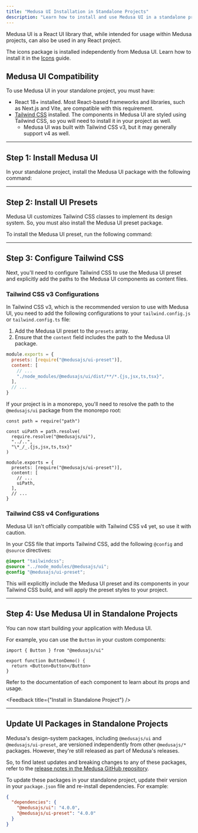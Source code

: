```yaml
---
title: "Medusa UI Installation in Standalone Projects"
description: "Learn how to install and use Medusa UI in a standalone project."
---
```


Medusa UI is a React UI library that, while intended for usage within Medusa projects, can also be used in any React project.

<Note>

The icons package is installed independently from Medusa UI. Learn how to install it in the [Icons](../icons/overview.mdx) guide.

</Note>

## Medusa UI Compatibility

To use Medusa UI in your standalone project, you must have:

- React 18+ installed. Most React-based frameworks and libraries, such as Next.js and Vite, are compatible with this requirement.
- [Tailwind CSS](https://v3.tailwindcss.com/) installed. The components in Medusa UI are styled using Tailwind CSS, so you will need to install it in your project as well.
    - Medusa UI was built with Tailwind CSS v3, but it may generally support v4 as well.

---

## Step 1: Install Medusa UI

In your standalone project, install the Medusa UI package with the following command:

<PackageInstall packageName="@medusajs/ui" />

---

## Step 2: Install UI Presets

Medusa UI customizes Tailwind CSS classes to implement its design system. So, you must also install the Medusa UI preset package.

To install the Medusa UI preset, run the following command:

<PackageInstall packageName="@medusajs/ui-preset" devDependency />

---

## Step 3: Configure Tailwind CSS

Next, you'll need to configure Tailwind CSS to use the Medusa UI preset and explicitly add the paths to the Medusa UI components as content files.

### Tailwind CSS v3 Configurations

In Tailwind CSS v3, which is the recommended version to use with Medusa UI, you need to add the following configurations to your `tailwind.config.js` or `tailwind.config.ts` file:

1. Add the Medusa UI preset to the `presets` array.
2. Ensure that the `content` field includes the path to the Medusa UI package.

```js title="tailwind.config.js"
module.exports = {
  presets: [require("@medusajs/ui-preset")],
  content: [
    // ...
    "./node_modules/@medusajs/ui/dist/**/*.{js,jsx,ts,tsx}",
  ],
  // ...
}
```

If your project is in a monorepo, you'll need to resolve the path to the `@medusajs/ui` package from the monorepo root:

```tsx title="tailwind.config.js"
const path = require("path")

const uiPath = path.resolve(
  require.resolve("@medusajs/ui"),
  "../..",
  "\*_/_.{js,jsx,ts,tsx}"
)

module.exports = {
  presets: [require("@medusajs/ui-preset")],
  content: [
    // ...
    uiPath,
  ],
  // ...
}

```

### Tailwind CSS v4 Configurations

Medusa UI isn't officially compatible with Tailwind CSS v4 yet, so use it with caution.

In your CSS file that imports Tailwind CSS, add the following `@config` and `@source` directives:

```css
@import "tailwindcss";
@source "../node_modules/@medusajs/ui";
@config "@medusajs/ui-preset";
```

This will explicitly include the Medusa UI preset and its components in your Tailwind CSS build, and will apply the preset styles to your project.

---

## Step 4: Use Medusa UI in Standalone Projects

You can now start building your application with Medusa UI.

For example, you can use the `Button` in your custom components:

```tsx
import { Button } from "@medusajs/ui"

export function ButtonDemo() {
  return <Button>Button</Button>
}
```

Refer to the documentation of each component to learn about its props and usage.

<Feedback title={"Install in Standalone Project"} />

---

## Update UI Packages in Standalone Projects

Medusa's design-system packages, including `@medusajs/ui` and `@medusajs/ui-preset`, are versioned independently from other `@medusajs/*` packages. However, they're still released as part of Medusa's releases.

So, to find latest updates and breaking changes to any of these packages, refer to the [release notes in the Medusa GitHub repository](https://github.com/medusajs/medusa/releases).

To update these packages in your standalone project, update their version in your `package.json` file and re-install dependencies. For example:

```json title="package.json"
{
  "dependencies": {
    "@medusajs/ui": "4.0.0",
    "@medusajs/ui-preset": "4.0.0"
  }
}
```
